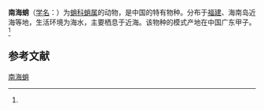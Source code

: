 {{Speciesbox
| name = 南海蛸
| status = 
| status_system = 
| image = 
| genus = Octopus
| species = nanhaiensis
| authority = (Dong, 1976)<ref name='id10924'>{{cite web| url =http://www.bioinfo.cn/db05/BjdwSpecies.php?action=view&id=10924| title =南海蛸| work =《中国动物物种编目数据库》| publisher =中国科学院微生物研究所| author =中国科学院动物研究所| accessdate =2009-04-28| deadurl =yes| archiveurl =https://web.archive.org/web/20160305021713/http://www.bioinfo.cn/db05/BjdwSpecies.php?action=view&id=10924| archivedate =2016-03-05}}</ref>
}}

'''南海蛸'''（[[学名|学名]]：{{lang|la|''Octopus nanhaiensis''}}）为[[蛸科|蛸科]][[蛸属|蛸属]]的动物，是中国的特有物种。分布于[[福建|福建]]、海南岛近海等地，生活环境为海水，主要栖息于近海。该物种的模式产地在中国广东甲子。<ref name='id10924'/>

== 参考文献 ==
{{reflist}}

{{Wikispecies|Octopus nanhaiensis}}
{{Taxonbar|from=Q2445024}}

[[Category:蛸属|南海蛸]]


{{章魚小作品}}